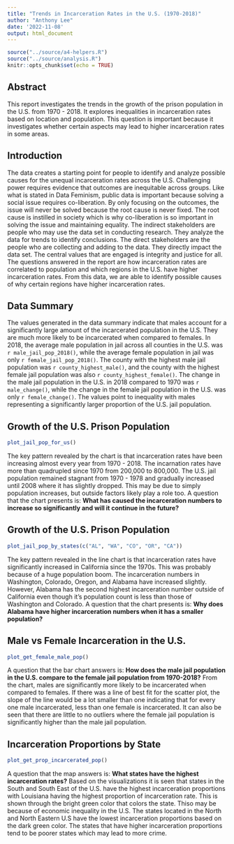 ```yaml
---
title: "Trends in Incarceration Rates in the U.S. (1970-2018)"
author: "Anthony Lee"
date: '2022-11-08'
output: html_document
---
```


```r
source("../source/a4-helpers.R")
source("../source/analysis.R")
knitr::opts_chunk$set(echo = TRUE)
```

## Abstract 
This report investigates the trends in the growth of the prison population in the U.S. from 1970 - 2018. It explores inequalities in incarceration rates based on location and population. This question is important because it investigates whether certain aspects may lead to higher incarceration rates in some areas.

## Introduction 
The data creates a starting point for people to identify and analyze possible causes for the unequal incarceration rates across the U.S. Challenging power requires evidence that outcomes are inequitable across groups. Like what is stated in Data Feminism, public data is important because solving a social issue requires co-liberation. By only focusing on the outcomes, the issue will never be solved because the root cause is never fixed. The root cause is instilled in society which is why co-liberation is so important in solving the issue and maintaining equality. The indirect stakeholders are people who may use the data set in conducting research. They analyze the data for trends to identify conclusions. The direct stakeholders are the people who are collecting and adding to the data. They directly impact the data set. The central values that are engaged is integrity and justice for all. The questions answered in the report are how incarceration rates are correlated to population and which regions in the U.S. have higher incarceration rates. From this data, we are able to identify possible causes of why certain regions have higher incarceration rates.

## Data Summary 

The values generated in the data summary indicate that males account for a significantly large amount of the incarcerated population in the U.S. They are much more likely to be incarcerated when compared to females. In 2018, the average male population in jail across all counties in the U.S. was `r male_jail_pop_2018()`, while the average female population in jail was only `r female_jail_pop_2018()`. The county with the highest male jail population was `r county_highest_male()`, and the county with the highest female jail population was also `r county_highest_female()`. The change in the male jail population in the U.S. in 2018 compared to 1970 was `r male_change()`, while the change in the female jail population in the U.S. was only `r female_change()`. The values point to inequality with males representing a significantly larger proportion of the U.S. jail population.

## Growth of the U.S. Prison Population

```r
plot_jail_pop_for_us()
```

The key pattern revealed by the chart is that incarceration rates have been increasing almost every year from 1970 - 2018. The incarnation rates have more than quadrupled since 1970 from 200,000 to 800,000. The U.S. jail population remained stagnant from 1970 - 1978 and gradually increased until 2008 where it has slightly dropped. This may be due to simply population increases, but outside factors likely play a role too. A question that the chart presents is: **What has caused the incarceration numbers to increase so significantly and will it continue in the future?**

## Growth of the U.S. Prison Population

```r
plot_jail_pop_by_states(c("AL", "WA", "CO", "OR", "CA"))
```

The key pattern revealed in the line chart is that incarceration rates have significantly increased in California since the 1970s. This was probably because of a huge population boom. The incarceration numbers in Washington, Colorado, Oregon, and Alabama have increased slightly. However, Alabama has the second highest incarceration number outside of California even though it's population count is less than those of Washington and Colorado. A question that the chart presents is: **Why does Alabama have higher incarceration numbers when it has a smaller population?**

## Male vs Female Incarceration in the U.S.

```r
plot_get_female_male_pop()
```

A question that the bar chart answers is: **How does the male jail population in the U.S. compare to the female jail population from 1970-2018?** From the chart, males are significantly more likely to be incarcerated when compared to females. If there was a line of best fit for the scatter plot, the slope of the line would be a lot smaller than one indicating that for every one male incarcerated, less than one female is incarcerated. It can also be seen that there are little to no outliers where the female jail population is significantly higher than the male jail population. 

## Incarceration Proportions by State

```r
plot_get_prop_incarcerated_pop()
```

A question that the map answers is: **What states have the highest incarceration rates?** Based on the visualizations it is seen that states in the South and South East of the U.S. have the highest incarceration proportions with Louisiana having the highest proportion of incarceration rate. This is shown through the bright green color that colors the state. Thiso may be because of economic inequality in the U.S. The states located in the North and North Eastern U.S have the lowest incarceration proportions based on the dark green color. The states that have higher incarceration proportions tend to be poorer states which may lead to more crime. 




